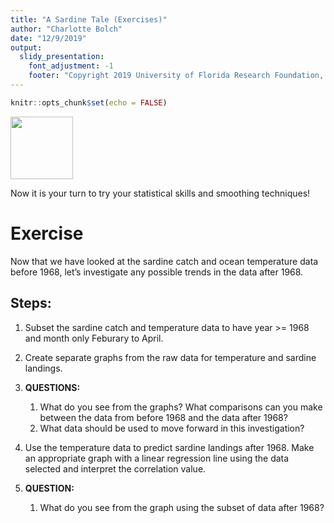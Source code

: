 ```yaml
---
title: "A Sardine Tale (Exercises)"
author: "Charlotte Bolch"
date: "12/9/2019"
output: 
  slidy_presentation:
    font_adjustment: -1
    footer: "Copyright 2019 University of Florida Research Foundation, Inc. All Rights Reserved."
---
```


```r
knitr::opts_chunk$set(echo = FALSE)
```



![](../assets/web_lesson_graphics/statcat/head_static.svg){width=100px; height=100px}

Now it is your turn to try your statistical skills and smoothing techniques!

# Exercise
Now that we have looked at the sardine catch and ocean temperature data before 1968, let's investigate any possible trends in the data after 1968.

## Steps:
1. Subset the sardine catch and temperature data to have year >= 1968 and month only Feburary to April.

2. Create separate graphs from the raw data for temperature and sardine landings.

3. **QUESTIONS:**
    1. What do you see from the graphs? What comparisons can you make between the data from before 1968 and the data after 1968?
    2. What data should be used to move forward in this investigation?

4. Use the temperature data to predict sardine landings after 1968. Make an appropriate graph with a linear regression line using the data selected and interpret the correlation value.

5. **QUESTION:**
    1. What do you see from the graph using the subset of data after 1968?

